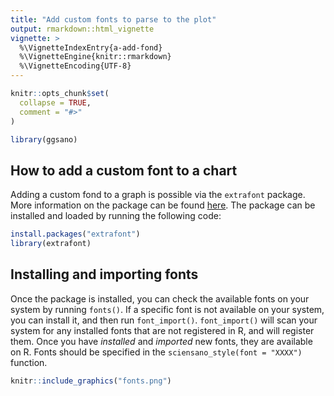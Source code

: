 ```yaml
---
title: "Add custom fonts to parse to the plot"
output: rmarkdown::html_vignette
vignette: >
  %\VignetteIndexEntry{a-add-fond}
  %\VignetteEngine{knitr::rmarkdown}
  %\VignetteEncoding{UTF-8}
---
```


```r
knitr::opts_chunk$set(
  collapse = TRUE,
  comment = "#>"
)
```

```r
library(ggsano)
```

## How to add a custom font to a chart

Adding a custom fond to a graph is possible via the `extrafont` package. More information on the package can be found [here](https://github.com/wch/extrafont). The package can be installed and loaded by running the following code:

```r
install.packages("extrafont")
library(extrafont)
```

## Installing and importing fonts

Once the package is installed, you can check the available fonts on your system by running `fonts()`. If a specific font is not available on your system, you can install it, and then run `font_import()`. `font_import()` will scan your system for any installed fonts that are not registered in R, and will register them. Once you have *installed* and *imported* new fonts, they are available on R. Fonts should be specified in the `sciensano_style(font = "XXXX")` function.

```r
knitr::include_graphics("fonts.png")
```
